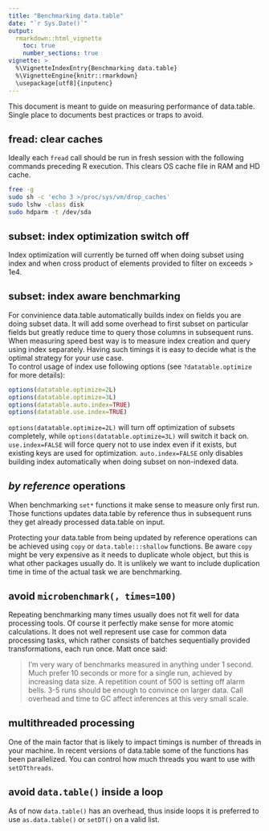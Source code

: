 ```yaml
---
title: "Benchmarking data.table"
date: "`r Sys.Date()`"
output:
  rmarkdown::html_vignette
    toc: true
    number_sections: true
vignette: >
  %\VignetteIndexEntry{Benchmarking data.table}
  %\VignetteEngine{knitr::rmarkdown}
  \usepackage[utf8]{inputenc}
---
```


<style>
h2 {
    font-size: 20px;
}
</style>

This document is meant to guide on measuring performance of data.table. Single place to documents best practices or traps to avoid.  

## fread: clear caches

Ideally each `fread` call should be run in fresh session with the following commands preceding R execution. This clears OS cache file in RAM and HD cache.  

```sh
free -g
sudo sh -c 'echo 3 >/proc/sys/vm/drop_caches'
sudo lshw -class disk
sudo hdparm -t /dev/sda
```

## subset: index optimization switch off

Index optimization will currently be turned off when doing subset using index and when cross product of elements provided to filter on exceeds > 1e4.  

## subset: index aware benchmarking

For convinience data.table automatically builds index on fields you are doing subset data. It will add some overhead to first subset on particular fields but greatly reduce time to query those columns in subsequent runs. When measuring speed best way is to measure index creation and query using index separately. Having such timings it is easy to decide what is the optimal strategy for your use case.  
To control usage of index use following options (see `?datatable.optimize` for more details):

```r
options(datatable.optimize=2L)
options(datatable.optimize=3L)
options(datatable.auto.index=TRUE)
options(datatable.use.index=TRUE)
```
`options(datatable.optimize=2L)` will turn off optimization of subsets completely, while `options(datatable.optimize=3L)` will switch it back on.
`use.index=FALSE` will force query not to use index even if it exists, but existing keys are used for optimization. `auto.index=FALSE` only disables building index automatically when doing subset on non-indexed data.  

## _by reference_ operations

When benchmarking `set*` functions it make sense to measure only first run. Those functions updates data.table by reference thus in subsequent runs they get already processed data.table on input.

Protecting your data.table from being updated by reference operations can be achieved using `copy` or `data.table:::shallow` functions. Be aware `copy` might be very expensive as it needs to duplicate whole object, but this is what other packages usually do. It is unlikely we want to include duplication time in time of the actual task we are benchmarking.

## avoid `microbenchmark(, times=100)`

Repeating benchmarking many times usually does not fit well for data processing tools. Of course it perfectly make sense for more atomic calculations. It does not well represent use case for common data processing tasks, which rather consists of batches sequentially provided transformations, each run once.
Matt once said:  

> I'm very wary of benchmarks measured in anything under 1 second. Much prefer 10 seconds or more for a single run, achieved by increasing data size. A repetition count of 500 is setting off alarm bells. 3-5 runs should be enough to convince on larger data. Call overhead and time to GC affect inferences at this very small scale.

## multithreaded processing

One of the main factor that is likely to impact timings is number of threads in your machine. In recent versions of data.table some of the functions has been parallelized.
You can control how much threads you want to use with `setDTthreads`.

## avoid `data.table()` inside a loop

As of now `data.table()` has an overhead, thus inside loops it is preferred to use `as.data.table()` or `setDT()` on a valid list.
